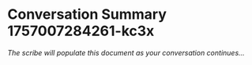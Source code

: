 # Conversation Summary 1757007284261-kc3x

*The scribe will populate this document as your conversation continues...*